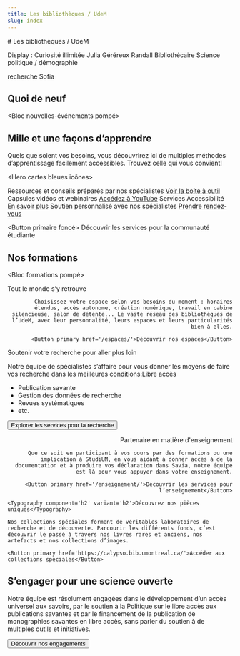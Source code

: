 ```yaml
---
title: Les bibliothèques / UdeM
slug: index
---
```


<Section> 
# Les bibliothèques / UdeM

Display : Curiosité illimitée Julia Géréreux Randall Bibliothécaire Science politique / démographie

</Section>

<Section>recherche Sofia</Section>

<Section fond="bleu-50">

## Quoi de neuf

<Bloc nouvelles-événements pompé>
</Bloc>
</Section>

<Section fond="bleu-200">

## Mille et une façons d’apprendre

Quels que soient vos besoins, vous découvrirez ici de multiples méthodes d’apprentissage facilement accessibles. Trouvez celle qui vous convient! 

<Hero cartes bleues icônes>

Ressources et conseils préparés par nos spécialistes [Voir la boîte à outil](https://libguides.bib.umontreal.ca/c.php?g=739631) Capsules vidéos et webinaires [Accédez à YouTube](https://www.youtube.com/@BibliothequesUdeM) Services Accessibilité [En savoir plus](bib.umontreal.ca) Soutien personnalisé avec nos spécialistes [Prendre rendez-vous](bib.umontreal.ca)

<Button primaire foncé>
  Découvrir les services pour la communauté étudiante
</Button>
</Hero>

</Section>

<Section fond="bleu-50">

  ## Nos formations 
  
  <Bloc formations pompé></Bloc>
</Section>

<Section fond="vert-foncé-600">
  <CallToAction image={imageEspace} align="right">
    <Typography component='h2' variant='h2'>Tout le monde s’y retrouve</Typography>
    
    Choisissez votre espace selon vos besoins du moment : horaires étendus, accès autonome, création numérique, travail en cabine silencieuse, salon de détente... Le vaste réseau des bibliothèques de l’UdeM, avec leur personnalité, leurs espaces et leurs particularités bien à elles.

    <Button primary href='/espaces/'>Découvrir nos espaces</Button>

  </CallToAction>
</Section>

<Section fond="bleu-50">

<CallToAction image={imageEspace}>

<Typography component='h2' variant='h2'>Soutenir votre recherche pour aller plus loin</Typography>

Notre équipe de spécialistes s’affaire pour vous donner les moyens de faire vos recherche dans les meilleures conditions:Libre accès

- Publication savante
- Gestion des données de recherche
- Revues systématiques
- etc.

<Button primary href='/recherche/'>Explorer les services pour la recherche</Button>

</CallToAction>

</Section>

<Section fond="bleu-200">

<CallToAction image={imageEspace} align='right'>

<Typography component='h2' variant='h2'>Partenaire en matière d'enseignement</Typography>
    
    Que ce soit en participant à vos cours par des formations ou une implication à StudiUM, en vous aidant à donner accès à de la documentation et à produire vos déclaration dans Savia, notre équipe est là pour vous appuyer dans votre enseignement.

    <Button primary href='/enseignement/'>Découvrir les services pour l’enseignement</Button>

  </CallToAction>
  
</Section>

<Section fond="bleu-50">

  <CallToAction image={imageEspace}>

    <Typography component='h2' variant='h2'>Découvrez nos pièces uniques</Typography>
    
    Nos collections spéciales forment de véritables laboratoires de recherche et de découverte. Parcourir les différents fonds, c’est découvrir le passé à travers nos livres rares et anciens, nos artefacts et nos collections d’images.

    <Button primary href='https://calypso.bib.umontreal.ca/'>Accéder aux collections spéciales</Button>

  </CallToAction>
</Section>

<Section>

<Hero image texte droite image full>

## S’engager pour une science ouverte

Notre équipe est résolument engagées dans le développement d’un accès universel aux savoirs, par le soutien à la Politique sur le libre accès aux publications savantes et par le financement de la publication de monographies savantes en libre accès, sans parler du soutien à de multiples outils et initiatives.

<Button primary href='/engagements/'>Découvrir nos engagements</Button>

</Hero>

</Section>
